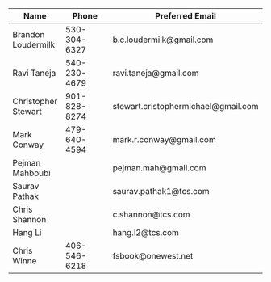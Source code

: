 Name | Phone | Preferred Email
---- | ----- | --------------
Brandon Loudermilk | 530-304-6327 | b.c.loudermilk@gmail.com
Ravi Taneja | 540-230-4679 | ravi.taneja@gmail.com
Christopher Stewart | 901-828-8274 | stewart.cristophermichael@gmail.com
Mark Conway | 479-640-4594 | mark.r.conway@gmail.com
Pejman Mahboubi | | pejman.mah@gmail.com
Saurav Pathak | | saurav.pathak1@tcs.com
Chris Shannon | | c.shannon@tcs.com
Hang Li | | hang.l2@tcs.com
Chris Winne | 406-546-6218 | fsbook@onewest.net
